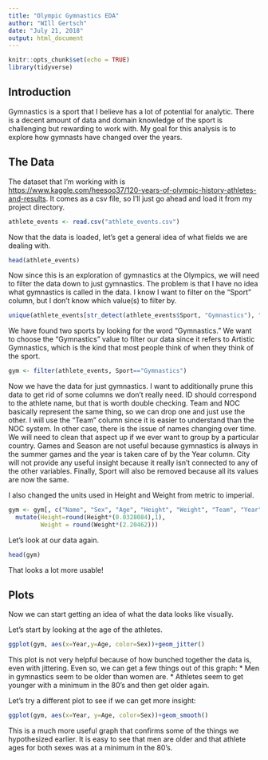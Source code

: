```yaml
---
title: "Olympic Gymnastics EDA"
author: "WIll Gertsch"
date: "July 21, 2018"
output: html_document
---
```


```r
knitr::opts_chunk$set(echo = TRUE)
library(tidyverse)
```

## Introduction

Gymnastics is a sport that I believe has a lot of potential for analytic. There is a decent amount of data and domain knowledge of the sport is challenging but rewarding to work with. My goal for this analysis is to explore how gymnasts have changed over the years.

## The Data

The dataset that I'm working with is <https://www.kaggle.com/heesoo37/120-years-of-olympic-history-athletes-and-results>. It comes as a csv file, so I'll just go ahead and load it from my project directory.

```r
athlete_events <- read.csv("athlete_events.csv")
```

Now that the data is loaded, let's get a general idea of what fields we are dealing with.
```r
head(athlete_events)
```

Now since this is an exploration of gymnastics at the Olympics, we will need to filter the data down to just gymnastics. The problem is that I have no idea what gymnastics is called in the data. I know I want to filter on the "Sport" column, but I don't know which value(s) to filter by. 
```r
unique(athlete_events[str_detect(athlete_events$Sport, "Gymnastics"), "Sport"])
```
We have found two sports by looking for the word "Gymnastics." We want to choose the "Gymnastics" value to filter our data since it refers to Artistic Gymnastics, which is the kind that most people think of when they think of the sport.
```r
gym <- filter(athlete_events, Sport=="Gymnastics")
```

Now we have the data for just gymnastics. I want to additionally prune this data to get rid of some columns we don't really need. ID should correspond to the athlete name, but that is worth double checking. Team and NOC basically represent the same thing, so we can drop one and just use the other. I will use the "Team" column since it is easier to understand than the NOC system. In other case, there is the issue  of names changing over time. We will need to clean that aspect up if we ever want to group by a particular country. Games and Season are not useful because gymnastics is always in the summer games and the year is taken care of by the Year column. City will not provide any useful insight because it really isn't connected to any of the other variables. Finally, Sport will also be removed because all its values are now the same.

I also changed the units used in Height and Weight from metric to imperial.
```r
gym <- gym[, c("Name", "Sex", "Age", "Height", "Weight", "Team", "Year", "Event", "Medal")] %>% 
  mutate(Height=round(Height*(0.0328084),1),
         Weight = round(Weight*(2.20462)))
```

Let's look at our data again.
```r
head(gym)
```
That looks a lot more usable!

## Plots
Now we can start getting an idea of what the data looks like visually.

Let's start by looking at the age of the athletes.

```r
ggplot(gym, aes(x=Year,y=Age, color=Sex))+geom_jitter()
```

This plot is not very helpful because of how bunched together the data is, even with jittering. Even so, we can get a few things out of this graph:
* Men in gymnastics seem to be older than women are.
* Athletes seem to get younger with a minimum in the 80's and then get older again.

Let's try a different plot to see if we can get more insight:
```r
ggplot(gym, aes(x=Year, y=Age, color=Sex))+geom_smooth()
```

This is a much more useful graph that confirms some of the things we hypothesized earlier. It is easy to see that men are older and that athlete ages for both sexes was at a minimum in the 80's.
